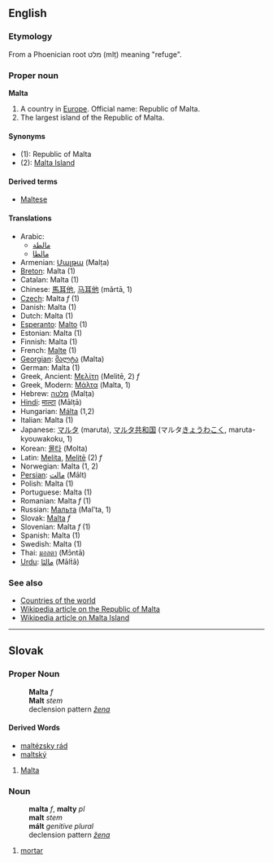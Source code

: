 ==English==
===Etymology===
From a Phoenician root מלט (mlṭ) meaning "refuge".
<!-- don't link this word, it is not in its native script -->

===Proper noun===
'''Malta'''

#A country in [[Europe]]. Official name: Republic of Malta.
#The largest island of the Republic of Malta.

====Synonyms====
*(1): Republic of Malta
*(2): [[Malta Island]]

====Derived terms====
*[[Maltese]]

====Translations====
*Arabic:
**[[مالطة]]
**[[مالطا]]
*Armenian: [[Մալթա]] (Malṭa)
*[[Breton]]: Malta (1)
*Catalan: Malta (1)
*Chinese: [[馬耳他]], [[马耳他]] (mǎrtā, 1)
*[[Czech]]: Malta ''f'' (1)
*Danish: Malta (1)
*Dutch: Malta (1)
*[[Esperanto]]: [[Malto]] (1)
*Estonian: Malta (1)
*Finnish: Malta (1)
*French: [[Malte]] (1)
*[[Georgian]]: [[მალტა]] (Malta)
*German: Malta (1)
*Greek, Ancient: [[Μελίτη]] (Melitē, 2) ''f''
*Greek, Modern: [[Μάλτα]] (Malta, 1)
*Hebrew: [[מלטה]] (Malṭa)
*[[Hindi]]: [[माल्टा]] (Mālṭā)
*Hungarian: [[Málta]] (1,2)
*Italian: Malta (1)
*Japanese: [[マルタ]] (maruta), [[マルタ共和国]] (マルタ[[きょうわこく]], maruta-kyouwakoku, 1)
*Korean: [[몰타]] (Molta)
*Latin: [[Melita]], [[Melite|Melitē]] (2) ''f''
*Norwegian: Malta (1, 2)
*[[Persian]]: [[مالت]] (Mālt)
*Polish: Malta (1)
*Portuguese: Malta (1)
*Romanian: Malta ''f'' (1)
*Russian: [[Мальта]] (Mal’ta, 1)
*Slovak: [[Malta#Slovak|Malta]] ''f''
*Slovenian: Malta ''f'' (1)
*Spanish: Malta (1)
*Swedish: Malta (1)
*Thai: [[มอลตา]] (Mɔ̄ntā)
*[[Urdu]]: [[مالٹا]] (Mālṫā)

===See also===
*[[Countries of the world]]
*[[w:en:Malta|Wikipedia article on the Republic of Malta]]
*[[w:en:Malta_Island|Wikipedia article on Malta Island]]

----

== Slovak ==
=== Proper Noun ===
:'''Malta''' ''f''
:'''Malt''' ''stem''
:declension pattern ''[[Slovak declension pattern žena|žena]]''
==== Derived Words ====
* [[maltézsky rád]]
* [[maltský]]

# [[Malta#English|Malta]]

=== Noun ===
:'''malta''' ''f'', '''malty''' ''pl''
:'''malt''' ''stem''
:'''mált''' ''genitive plural''
:declension pattern ''[[Slovak declension pattern žena|žena]]''

# [[mortar]]